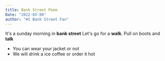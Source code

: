 ```yaml
---
title: Bank Street Poem
Date: "2022-03-08"
author: "#1 Bank Street Fan"
---
```


It's a sunday morning in **bank street**
Let's go for a **walk**.
Pull on boots
and **talk**

- You can wear your jacket or not
- We will drink a ice coffee or order it hot
